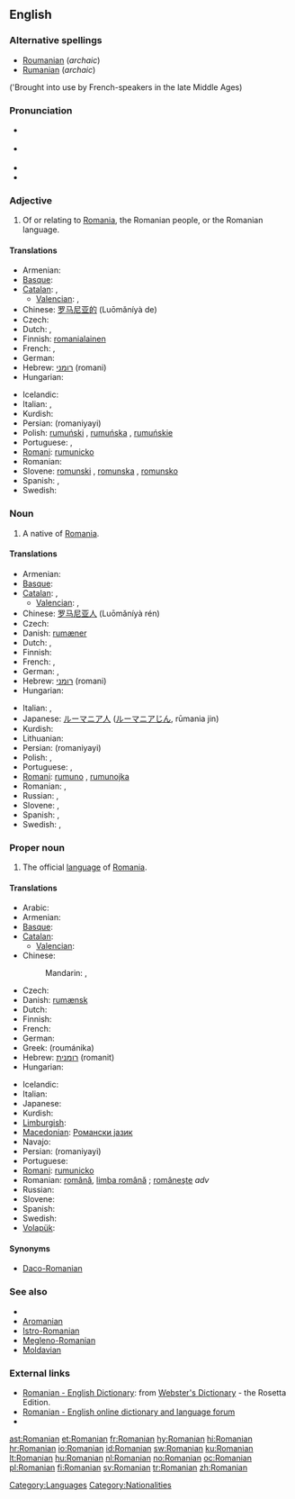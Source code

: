 {{also|romanian}}
==English==
{{wikipedia}}

===Alternative spellings===
* [[Roumanian]] (''archaic'')
* [[Rumanian]] (''archaic'')
('Brought into use by French-speakers in the late Middle Ages)

===Pronunciation===
* {{a|UK}} {{IPA|/ɹəʊ'meɪniən/}}
* {{a|US}} {{IPA|/ɹoʊ'meɪniən/}}
* {{audio-IPA|en-us-Romanian.ogg|Audio (US)}}
* {{rhymes|eɪniən}}

===Adjective===
{{en-adj|-}}

# Of or relating to [[Romania]], the Romanian people, or the Romanian language.

====Translations====
{{trans-top|of or relating to Romania, its people, or language}}
* Armenian: {{t|hy|ռումինական|tr=ṙuminakan}}
* [[Basque]]: {{t|eu|errumaniar|xs=Basque}}
* [[Catalan]]: {{t+|ca|romanès|m}}, {{t-|ca|romanesa|f}}
** [[Valencian]]: {{t-|ca|romanés|m}}, {{t-|ca|romanesa|f}}
* Chinese: [[罗马尼亚的]] (Luōmǎníyà de)
* Czech: {{t+|cs|rumunský|m}}
* Dutch: {{t+|nl|Roemeens}}, {{t+|nl|Roemeense}}
* Finnish: [[romanialainen]] <!--"lainen" = person-->
* French: {{t+|fr|roumain|m}}, {{t+|fr|roumaine|f}}
* German: {{t+|de|rumänisch}}
* Hebrew: [[רומני]] (romani)
* Hungarian: {{t+|hu|román}}
{{trans-mid}}
* Icelandic: {{t|is|румынский|tr=rumýnskij|sc=Cyrl}}
* Italian: {{t+|it|romeno|m}}, {{t-|it|romena|f}}
* Kurdish: {{ku-Arab|[[ڕۆمانی]]}}
* Persian: {{fa-Arab|[[رومانیایی]]}} (romaniyayi)
* Polish: [[rumuński]] {{m}}, [[rumuńska]] {{f}}, [[rumuńskie]] {{n}}
* Portuguese: {{t+|pt|romeno|m}}, {{t-|pt|romena|f}}
* [[Romani]]: [[rumunicko]]
* Romanian: {{t+|ro|românesc|m}}
* Slovene: [[romunski]] {{m}}, [[romunska]] {{f}}, [[romunsko]] {{n}}
* Spanish: {{t+|es|rumano|m}}, {{t-|es|rumana|f}}
* Swedish: {{t+|sv|rumänsk}}
{{trans-bottom}}

===Noun===
{{en-noun}}

# A native of [[Romania]].

====Translations====
{{trans-top|native of Romania}}
* Armenian: {{t|hy|ռումինացի|tr=ṙuminac'i}}
* [[Basque]]: {{t|eu|errumaniar|xs=Basque}}
* [[Catalan]]: {{t+|ca|romanès|m}}, {{t-|ca|romanesa|f}}
** [[Valencian]]: {{t-|ca|romanés|m}}, {{t-|ca|romanesa|f}}
* Chinese: [[罗马尼亚人]] (Luōmǎníyà rén)
* Czech: {{t-|cs|Rumun|m}}
* Danish: [[rumæner]] {{c}}
* Dutch: {{t+|nl|Roemeen|m}}, {{t+|nl|Roemeense|f}}
* Finnish: {{t+|fi|romanialainen}}
* French: {{t+|fr|Roumain|m}}, {{t+|fr|Roumaine|f}}
* German: {{t+|de|Rumäne|m}}, {{t+|de|Rumänin|f}}
* Hebrew: [[רומני]] (romani)
* Hungarian: {{t+|hu|román}}
{{trans-mid}}
* Italian: {{t+|it|romeno|m}}, {{t-|it|romena|f}}
* Japanese: [[ルーマニア人]] ([[ルーマニアじん]], rūmania jin)
* Kurdish: {{ku-Arab|[[ڕۆمانی]]}}
* Lithuanian: {{t+|lt|rumunas|m|xs=Lithuanian}}
* Persian: {{fa-Arab|[[رومانیایی]]}} (romaniyayi)
* Polish: {{t+|pl|Rumun|m}}, {{t+|pl|Rumunka|f}}
* Portuguese: {{t+|pt|romeno|m}}, {{t-|pt|romena|f}}
* [[Romani]]: [[rumuno]] {{m}}, [[rumunojka]] {{m}}
* Romanian: {{t+|ro|român|m}}, {{t+|ro|româncă|f}}
* Russian: {{t+|ru|румын|m|tr=rumýn}},  {{t|ru|румынка|f|tr=rumýnka}}
* Slovene: {{t+|sl|Romun|m}}, {{t-|sl|Romunka|f}}
* Spanish: {{t+|es|rumano|m}}, {{t-|es|rumana|f}}
* Swedish: {{t+|sv|rumän|m}}, {{t+|sv|rumänska|f}}
{{trans-bottom}}

===Proper noun===
{{en-proper-noun}}

# The official [[language]] of [[Romania]].

====Translations====
{{trans-top|official language of Romania}}
* Arabic: {{t|ar|رومانية|f|tr=rumaníyya}}
* Armenian: {{t+|hy|ռումիներեն|tr=ṙumineren}}
* [[Basque]]: {{t|eu|errumaniera|xs=Basque}}
* [[Catalan]]: {{t+|ca|romanès|m}}
** [[Valencian]]: {{t-|ca|romanés|m}}
* Chinese:
*: Mandarin: {{t|cmn|羅馬尼亞語|sc=Hani}},  {{t|cmn|罗马尼亚语|tr=Luōmǎníyà-yǔ|sc=Hani}}
* Czech: {{t-|cs|rumunština|f}}
* Danish: [[rumænsk]]
* Dutch: {{t+|nl|Roemeens|n}}
* Finnish: {{t+|fi|romania}}
* French: {{t+|fr|roumain|m}}
* German: {{t+|de|Rumänisch|n}}
* Greek: {{t+|el|ρουμάνικα|n|p}} (roumánika)
* Hebrew: [[רומנית]] (romanit)
* Hungarian: {{t+|hu|román}}
{{trans-mid}}
* Icelandic: {{t+|is|rúmenska|f}}
* Italian: {{t+|it|romeno|m}}
* Japanese: {{t+|ja|ルーマニア語|tr=Rūmania-go}}
* Kurdish: {{ku-Arab|[[ڕۆمانی]]}}
* [[Limburgish]]: {{t|li|Remieënsj|n|xs=Limburgish}}
* [[Macedonian]]: [[Романски јазик]]
* Navajo: {{tø|nv|Wooméin bizaad}}
* Persian: {{fa-Arab|[[رومانیایی]]}} (romaniyayi)
* Portuguese: {{t+|pt|romeno|m}}
* [[Romani]]: [[rumunicko]]
* Romanian: [[română]], [[limba română]] {{f}}; [[româneşte]] ''adv''
* Russian: {{t|ru|румынский|m|tr=rumýnskij}}
* Slovene: {{t+|sl|romunščina|f}}
* Spanish: {{t+|es|rumano|m}}
* Swedish: {{t+|sv|rumänska}}
* [[Volapük]]: {{t+|vo|Rumänapük|xs=Volapük}}
{{trans-bottom}}

====Synonyms====
* [[Daco-Romanian]]

===See also===
* {{langcat}}
* [[Aromanian]]
* [[Istro-Romanian]]
* [[Megleno-Romanian]]
* [[Moldavian]]

===External links===
{{interwiktionary|code=ro}}
* [http://www.websters-online-dictionary.org/definition/Romanian-english/ Romanian - English Dictionary]: from [http://www.websters-online-dictionary.org/ Webster's Dictionary] - the Rosetta Edition.
* [http://www.altadict.ro Romanian - English online dictionary and language forum]
* {{ISO 639|link=Ethnologue|1code=ro|code=ron}}

[[Category:Languages]]
[[Category:Nationalities]]

[[ast:Romanian]]
[[et:Romanian]]
[[fr:Romanian]]
[[hy:Romanian]]
[[hi:Romanian]]
[[hr:Romanian]]
[[io:Romanian]]
[[id:Romanian]]
[[sw:Romanian]]
[[ku:Romanian]]
[[lt:Romanian]]
[[hu:Romanian]]
[[nl:Romanian]]
[[no:Romanian]]
[[oc:Romanian]]
[[pl:Romanian]]
[[fi:Romanian]]
[[sv:Romanian]]
[[tr:Romanian]]
[[zh:Romanian]]